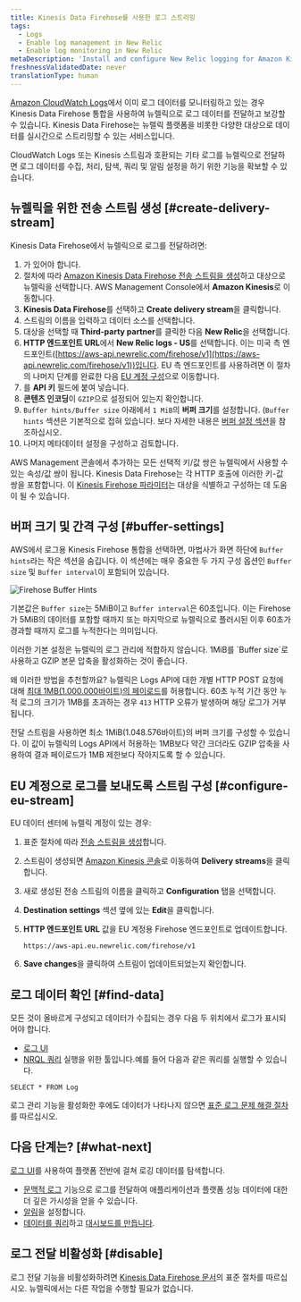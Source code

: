 ```yaml
---
title: Kinesis Data Firehose를 사용한 로그 스트리밍
tags:
  - Logs
  - Enable log management in New Relic
  - Enable log monitoring in New Relic
metaDescription: 'Install and configure New Relic logging for Amazon Kinesis Data Firehose, so you can use our enhanced log management capabilities.'
freshnessValidatedDate: never
translationType: human
---
```



[Amazon CloudWatch Logs](https://docs.aws.amazon.com/AmazonCloudWatch/latest/logs/WhatIsCloudWatchLogs.html)에서 이미 로그 데이터를 모니터링하고 있는 경우 Kinesis Data Firehose 통합을 사용하여 뉴렐릭으로 로그 데이터를 전달하고 보강할 수 있습니다. Kinesis Data Firehose는 뉴렐릭 플랫폼을 비롯한 다양한 대상으로 데이터를 실시간으로 스트리밍할 수 있는 서비스입니다.

CloudWatch Logs 또는 Kinesis 스트림과 호환되는 기타 로그를 뉴렐릭으로 전달하면 로그 데이터를 수집, 처리, 탐색, 쿼리 및 알림 설정을 하기 위한 <InlinePopover type="logs"/>기능을 확보할 수 있습니다.

## 뉴렐릭을 위한 전송 스트림 생성 [#create-delivery-stream]

Kinesis Data Firehose에서 뉴렐릭으로 로그를 전달하려면:

1. <InlinePopover type="licenseKey"/>가 있어야 합니다.
2. 절차에 따라 [Amazon Kinesis Data Firehose 전송 스트림을 생성](https://docs.aws.amazon.com/firehose/latest/dev/basic-create.html)하고 대상으로 뉴렐릭을 선택합니다. AWS Management Console에서 **Amazon Kinesis**로 이동합니다.
3. **Kinesis Data Firehose**를 선택하고 **Create delivery stream**을 클릭합니다.
4. 스트림의 이름을 입력하고 데이터 소스를 선택합니다.
5. 대상을 선택할 때 **Third-party partner**를 클릭한 다음 **New Relic**을 선택합니다.
6. **HTTP 엔드포인트 URL**에서 **New Relic logs - US**를 선택합니다. 이는 미국 측 엔드포인트([https://aws-api.newrelic.com/firehose/v1](https://aws-api.newrelic.com/firehose/v1))입니다. EU 측 엔드포인트를 사용하려면 이 절차의 나머지 단계를 완료한 다음 [EU 계정 구성](#configure-eu-stream)으로 이동합니다.
7. <InlinePopover type="licenseKey"/>를 **API 키** 필드에 붙여 넣습니다.
8. **콘텐츠 인코딩**이 `GZIP`으로 설정되어 있는지 확인합니다.
9. `Buffer hints/Buffer size` 아래에서 `1 MiB`의 **버퍼 크기**를 설정합니다. (`Buffer hints` 섹션은 기본적으로 접혀 있습니다. 보다 자세한 내용은 [버퍼 설정 섹션](#buffer-settings)을 참조하십시오.
10. 나머지 메타데이터 설정을 구성하고 검토합니다.

AWS Management 콘솔에서 추가하는 모든 선택적 키/값 쌍은 뉴렐릭에서 사용할 수 있는 속성/값 쌍이 됩니다. Kinesis Data Firehose는 각 HTTP 호출에 이러한 키-값 쌍을 포함합니다. 이 [Kinesis Firehose 파라미터](https://docs.aws.amazon.com/firehose/latest/dev/create-destination.html#create-destination-new-relic)는 대상을 식별하고 구성하는 데 도움이 될 수 있습니다.

## 버퍼 크기 및 간격 구성 [#buffer-settings]

AWS에서 로그용 Kinesis Firehose 통합을 선택하면, 마법사가 화면 하단에 `Buffer hints`라는 작은 섹션을 숨깁니다. 이 섹션에는 매우 중요한 두 가지 구성 옵션인 `Buffer size` 및 `Buffer interval`이 포함되어 있습니다.

<img
  title="Firehose Buffer Hints"
  alt="Firehose Buffer Hints"
  src={logsAWSKinesisFirehoseBufferHints}
/>

기본값은 `Buffer size`는 5MiB이고 `Buffer interval`은 60초입니다. 이는 Firehose가 5MiB의 데이터를 포함할 때까지 또는 마지막으로 뉴렐릭으로 플러시된 이후 60초가 경과할 때까지 로그를 누적한다는 의미입니다.

<Callout variant="important">
  이러한 기본 설정은 뉴렐릭의 로그 관리에 적합하지 않습니다. 1MiB를 `Buffer size`로 사용하고 GZIP 본문 압축을 활성화하는 것이 좋습니다.
</Callout>

왜 이러한 방법을 추천할까요? 뉴렐릭은 Logs API에 대한 개별 HTTP POST 요청에 대해 [최대 1MB(1.000.000바이트)의 페이로드](/docs/logs/log-api/introduction-log-api/#limits)를 허용합니다. 60초 누적 기간 동안 누적 로그의 크기가 1MB를 초과하는 경우 `413` HTTP 오류가 발생하며 해당 로그가 거부됩니다.

전달 스트림을 사용하면 최소 1MiB(1.048.576바이트)의 버퍼 크기를 구성할 수 있습니다. 이 값이 뉴렐릭의 Logs API에서 허용하는 1MB보다 약간 크더라도 GZIP 압축을 사용하여 결과 페이로드가 1MB 제한보다 작아지도록 할 수 있습니다.

## EU 계정으로 로그를 보내도록 스트림 구성 [#configure-eu-stream]

EU 데이터 센터에 뉴렐릭 계정이 있는 경우:

1. 표준 절차에 따라 [전송 스트림을 생성](#create-delivery-stream)합니다.

2. 스트림이 생성되면 [Amazon Kinesis 콘솔](https://console.aws.amazon.com/kinesis/)로 이동하여 **Delivery streams**을 클릭합니다.

3. 새로 생성된 전송 스트림의 이름을 클릭하고 **Configuration** 탭을 선택합니다.

4. **Destination settings** 섹션 옆에 있는 **Edit**을 클릭합니다.

5. **HTTP 엔드포인트 URL** 값을 EU 계정용 Firehose 엔드포인트로 업데이트합니다.

   ```
   https://aws-api.eu.newrelic.com/firehose/v1
   ```

6. **Save changes**을 클릭하여 스트림이 업데이트되었는지 확인합니다.

<InstallFeedback/>

## 로그 데이터 확인 [#find-data]

모든 것이 올바르게 구성되고 데이터가 수집되는 경우 다음 두 위치에서 로그가 표시되어야 합니다.

* [로그 UI](https://one.newrelic.com/launcher/logger.log-launcher)
* [NRQL 쿼리](/docs/chart-builder/use-chart-builder/choose-data/use-advanced-nrql-mode-specify-data) 실행을 위한 툴입니다.예를 들어 다음과 같은 쿼리를 실행할 수 있습니다.

```
SELECT * FROM Log
```

로그 관리 기능을 활성화한 후에도 데이터가 나타나지 않으면 [표준 로그 문제 해결 절차](/docs/logs/log-management/troubleshooting/no-log-data-appears-ui/)를 따르십시오.

## 다음 단계는? [#what-next]

[로그 UI](/docs/logs/log-management/ui-data/use-logs-ui/)를 사용하여 플랫폼 전반에 걸쳐 로깅 데이터를 탐색합니다.

* [문맥적 로그](/docs/logs/enable-log-management-new-relic/configure-logs-context/configure-logs-context-apm-agents/) 기능으로 로그를 전달하여 애플리케이션과 플랫폼 성능 데이터에 대한 더 깊은 가시성을 얻을 수 있습니다.
* [알림](/docs/alerts-applied-intelligence/new-relic-alerts/alert-conditions/create-alert-conditions/)을 설정합니다.
* [데이터를 쿼리](/docs/query-your-data/explore-query-data/get-started/introduction-querying-new-relic-data/)하고 [대시보드를 만듭니다](/docs/query-your-data/explore-query-data/dashboards/introduction-dashboards/).

## 로그 전달 비활성화 [#disable]

로그 전달 기능을 비활성화하려면 [Kinesis Data Firehose 문서](https://docs.aws.amazon.com/firehose/latest/dev/basic-create.html)의 표준 절차를 따르십시오. 뉴렐릭에서는 다른 작업을 수행할 필요가 없습니다.